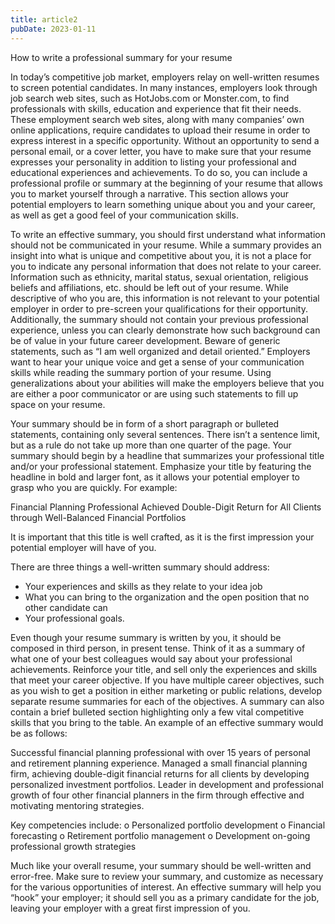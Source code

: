 ```yaml
---
title: article2
pubDate: 2023-01-11
---
```


How to write a professional summary for your resume

In today’s competitive job market, employers relay on well-written resumes to screen potential candidates. In many instances, employers look through job search web sites, such as HotJobs.com or Monster.com, to find professionals with skills, education and experience that fit their needs. These employment search web sites, along with many companies’ own online applications, require candidates to upload their resume in order to express interest in a specific opportunity. Without an opportunity to send a personal email, or a cover letter, you have to make sure that your resume expresses your personality in addition to listing your professional and educational experiences and achievements. To do so, you can include a professional profile or summary at the beginning of your resume that allows you to market yourself through a narrative. This section allows your potential employers to learn something unique about you and your career, as well as get a good feel of your communication skills.

To write an effective summary, you should first understand what information should not be communicated in your resume. While a summary provides an insight into what is unique and competitive about you, it is not a place for you to indicate any personal information that does not relate to your career. Information such as ethnicity, marital status, sexual orientation, religious beliefs and affiliations, etc. should be left out of your resume. While descriptive of who you are, this information is not relevant to your potential employer in order to pre-screen your qualifications for their opportunity. Additionally, the summary should not contain your previous professional experience, unless you can clearly demonstrate how such background can be of value in your future career development. Beware of generic statements, such as “I am well organized and detail oriented.” Employers want to hear your unique voice and get a sense of your communication skills while reading the summary portion of your resume. Using generalizations about your abilities will make the employers believe that you are either a poor communicator or are using such statements to fill up space on your resume. 

Your summary should be in form of a short paragraph or bulleted statements, containing only several sentences. There isn’t a sentence limit, but as a rule do not take up more than one quarter of the page. Your summary should begin by a headline that summarizes your professional title and/or your professional statement. Emphasize your title by featuring the headline in bold and larger font, as it allows your potential employer to grasp who you are quickly. For example:

Financial Planning Professional
Achieved Double-Digit Return for All Clients through Well-Balanced Financial Portfolios

It is important that this title is well crafted, as it is the first impression your potential employer will have of you. 

There are three things a well-written summary should address:
-	Your experiences and skills as they relate to your idea job
-	What you can bring to the organization and the open position that no other candidate can
-	Your professional goals. 

Even though your resume summary is written by you, it should be composed in third person, in present tense. Think of it as a summary of what one of your best colleagues would say about your professional achievements. Reinforce your title, and sell only the experiences and skills that meet your career objective. If you have multiple career objectives, such as you wish to get a position in either marketing or public relations, develop separate resume summaries for each of the objectives.  A summary can also contain a brief bulleted section highlighting only a few vital competitive skills that you bring to the table. An example of an effective summary would be as follows:

Successful financial planning professional with over 15 years of personal and retirement planning experience. Managed a small financial planning firm, achieving double-digit financial returns for all clients by developing personalized investment portfolios. Leader in development and professional growth of four other financial planners in the firm through effective and motivating mentoring strategies. 

Key competencies include:
o	Personalized portfolio development
o	Financial forecasting
o	Retirement portfolio management
o	Development on-going professional growth strategies

Much like your overall resume, your summary should be well-written and error-free. Make sure to review your summary, and customize as necessary for the various opportunities of interest. An effective summary will help you “hook” your employer; it should sell you as a primary candidate for the job, leaving your employer with a great first impression of you.